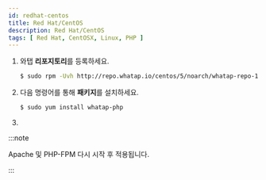 ```yaml
---
id: redhat-centos
title: Red Hat/CentOS
description: Red Hat/CentOS
tags: [ Red Hat, CentOSX, Linux, PHP ]
---
```

 
1. 와탭 **리포지토리**를 등록하세요.

    ```bash title=SH
    $ sudo rpm -Uvh http://repo.whatap.io/centos/5/noarch/whatap-repo-1.0-1.noarch.rpm
    ```

1. 다음 명령어를 통해 **패키지**를 설치하세요. 

    ```bash title=SH
    $ sudo yum install whatap-php
    ```
1. <Phpinstallscript />


<Phpextensionwhatap /> 

:::note

Apache 및 PHP-FPM 다시 시작 후 적용됩니다.

:::
